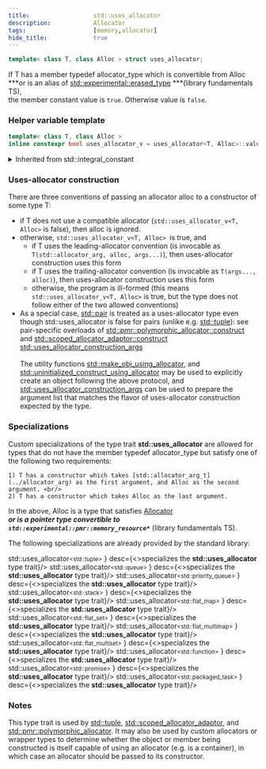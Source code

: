 ```yaml
---
title:                  std::uses_allocator
description:            Allocator
tags:                   [memory,allocator]
hide_title:             true
---
```



<ClassSummary name="uses_allocator" namespaces="std" folder="memory" headerName="memory"/>

``` cpp title='Since C++11'
template< class T, class Alloc > struct uses_allocator;
```

If T has a member typedef allocator_type which is convertible from Alloc <br/>
***or is an alias of [std::experimental::erased_type](/docs/std/experimental/erased_type) ***(library fundamentals TS), <br/>
the member constant value is `true`. Otherwise value is `false`.

### Helper variable template

```cpp title='Since C++17' 
template< class T, class Alloc >
inline constexpr bool uses_allocator_v = uses_allocator<T, Alloc>::value;
```

<details>
<summary>Inherited from std::integral_constant</summary>
<div>

### Member constants
<SymbolTable >
			<Symbol pub name={<>value<Static></Static></>} desc={<>true if T uses allocator Alloc, false otherwise</>}/>
</SymbolTable>

### Member functions
<SymbolTable >
			<Symbol pub name={<>operator bool</>}                           desc={<>converts the object to bool, returns value</>}/>
            <Symbol pub name={<>operator()<Version v='cpp14'></Version></>} desc={<>returns value</>}/>
</SymbolTable>

### Member types
<SymbolTable noTraits>
			<Symbol name={<b>Type</b>}     desc={<b>Definition</b>}/>
            <Symbol name={<>value_type</>} desc={<>bool</>}/>
            <Symbol name={<>type</>}       desc={<a href = "/docs/std/types/integral_constant">std::integral_constant&lt;bool, value&gt;</a>}/>
</SymbolTable>
</div>
</details>

### Uses-allocator construction

There are three conventions of passing an allocator alloc to a constructor of some type T:

* if T does not use a compatible allocator (`std::uses_allocator_v<T, Alloc>` is false), then alloc is ignored.
* otherwise, `std::uses_allocator_v<T, Alloc> `is true, and
    * if T uses the leading-allocator convention (is invocable as `T(std::allocator_arg, alloc, args...)`), 
     then uses-allocator construction uses this form
    * if T uses the trailing-allocator convention (is invocable as `T(args..., alloc)`),
     then uses-allocator construction uses this form
    * otherwise, the program is ill-formed (this means `std::uses_allocator_v<T, Alloc>` is true, but the type does not follow either of the two allowed conventions)
* As a special case, [std::pair](/docs/std/utility/pair) is treated as a uses-allocator type even though std::uses_allocator is false for pairs 
 (unlike e.g. [std::tuple](/docs/std/utility/tuple)): see pair-specific overloads 
 of <Until v='cpp20'>[std::pmr::polymorphic_allocator::construct](/docs/std/memory/polymorphic_allocator/construct) 
 and [std::scoped_allocator_adaptor::construct](/docs/std/memory/scoped_allocator_adaptor/construct) </Until> <Since v='cpp20'> 
 [std::uses_allocator_construction_args](/docs/std/memory/uses_allocator_construction_args) </Since>
&ensp; <br/> <br/> <Since v='cpp20'> 
 The utility functions [std::make_obj_using_allocator](/docs/std/memory/make_obj_using_allocator), 
 and [std::uninitialized_construct_using_allocator](/docs/std/memory/uninitialized_construct_using_allocator) may be used to explicitly create an 
 object following the above protocol, and [std::uses_allocator_construction_args](/docs/std/memory/uninitialized_construct_using_allocator) can be used to 
 prepare the argument list that matches the flavor of uses-allocator construction expected by the type. </Since>

### Specializations

Custom specializations of the type trait **std::uses_allocator** are allowed for types that do not have the member typedef allocator_type 
but satisfy one of the following two requirements:

    1) T has a constructor which takes [std::allocator_arg_t](../allocator_arg) as the first argument, and Alloc as the second argument. <br/>
    2) T has a constructor which takes Alloc as the last argument.

In the above, Alloc is a type that satisfies [Allocator](/docs/std/named_req/Allocator) <br/>
***or is a pointer type convertible to `std::experimental::pmr::memory_resource*`*** (library fundamentals TS).

The following specializations are already provided by the standard library:

<SymbolTable noTraits>
			<Symbol autoLink linkName="/docs/std/utility/tuple/uses_allocator"               name={<>std::uses_allocator<small>&lt;std::tuple&gt;</small>                        <Version v='cpp11'></Version></>}      desc={<>specializes the <b>std::uses_allocator</b> type trait</>}/>
            <Symbol autoLink linkName="/docs/std/container/queue/uses_allocator"             name={<>std::uses_allocator<small>&lt;std::queue&gt;</small>                        <Version v='cpp11'></Version></>}      desc={<>specializes the <b>std::uses_allocator</b> type trait</>}/>
            <Symbol autoLink linkName="/docs/std/container/priority_queue/uses_allocator"    name={<>std::uses_allocator<small>&lt;std::priority_queue&gt;</small>               <Version v='cpp11'></Version></>}      desc={<>specializes the <b>std::uses_allocator</b> type trait</>}/>
            <Symbol autoLink linkName="/docs/std/container/stack/uses_allocator"             name={<>std::uses_allocator<small>&lt;std::stack&gt;</small>                        <Version v='cpp11'></Version></>}      desc={<>specializes the <b>std::uses_allocator</b> type trait</>}/>
            <Symbol autoLink linkName="/docs/std/header/flat_map/uses_allocator"             name={<>std::uses_allocator<small>&lt;std::flat_map&gt;</small>                     <Version v='cpp23'></Version></>}      desc={<>specializes the <b>std::uses_allocator</b> type trait</>}/>
            <Symbol autoLink linkName="/docs/std/header/flat_set/uses_allocator"             name={<>std::uses_allocator<small>&lt;std::flat_set&gt;</small>                     <Version v='cpp23'></Version></>}      desc={<>specializes the <b>std::uses_allocator</b> type trait</>}/>
            <Symbol autoLink linkName="/docs/std/container/flat_multimap/uses_allocator"     name={<>std::uses_allocator<small>&lt;std::flat_multimap&gt;</small>                <Version v='cpp23'></Version></>}      desc={<>specializes the <b>std::uses_allocator</b> type trait</>}/>
            <Symbol autoLink linkName="/docs/std/container/flat_multiset/uses_allocator"     name={<>std::uses_allocator<small>&lt;std::flat_multiset&gt;</small>                <Version v='cpp23'></Version></>}      desc={<>specializes the <b>std::uses_allocator</b> type trait</>}/>
            <Symbol autoLink linkName="/docs/std/utility/functional/function/uses_allocator" name={<Until v='cpp17'>std::uses_allocator<small>&lt;std::function&gt;</small>      <Version v='cpp11'></Version></Until>} desc={<>specializes the <b>std::uses_allocator</b> type trait</>}/>
            <Symbol autoLink linkName="/docs/std/thread/promise/uses_allocator"              name={<>std::uses_allocator<small>&lt;std::promise&gt;</small>                      <Version v='cpp11'></Version></>}      desc={<>specializes the <b>std::uses_allocator</b> type trait</>}/>
            <Symbol autoLink linkName="/docs/std/thread/packaged_task/uses_allocator"        name={<Until v='cpp17'>std::uses_allocator<small>&lt;std::packaged_task&gt;</small> <Version v='cpp11'></Version></Until>} desc={<>specializes the <b>std::uses_allocator</b> type trait</>}/>
</SymbolTable>

### Notes
This type trait is used by [std::tuple](/docs/std/utility/tuple), [std::scoped_allocator_adaptor](/docs/std/memory/scoped_allocator_adaptor), and 
[std::pmr::polymorphic_allocator](/docs/std/memory/polymorphic_allocator). 
It may also be used by custom allocators or wrapper types to determine whether the object or member being constructed is itself capable of using an allocator
(e.g. is a container), in which case an allocator should be passed to its constructor.